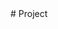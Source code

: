
<BaseLayout title="Project">
  <BaseCard title="Project">
# Project

  </BaseCard>
  <ProjectCard
    title="My QNAP"
    image="http://www.vicrsec.top/image/nas.png"
    desc="一个集存储+Docker于一身的NAS。"
    url="https://account.qnap.com.cn/signin"
    badge="QNAP"
    target="_self"
  />
</BaseLayout>
